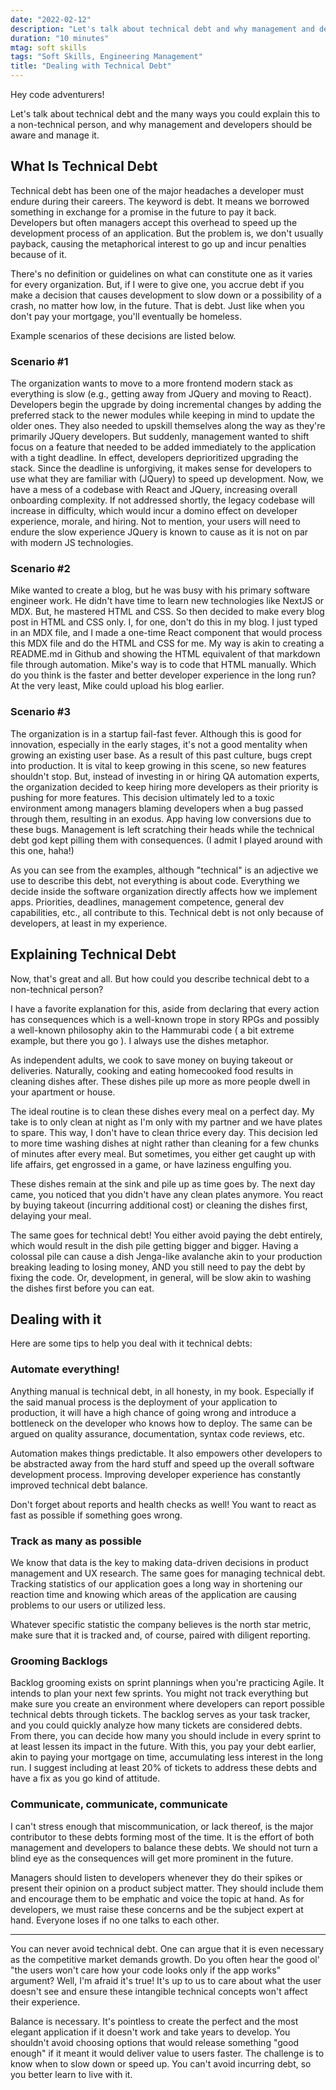 ```yaml
---
date: "2022-02-12"
description: "Let's talk about technical debt and why management and developers should be aware and manage it."
duration: "10 minutes"
mtag: soft skills
tags: "Soft Skills, Engineering Management"
title: "Dealing with Technical Debt"
---
```


Hey code adventurers!

Let's talk about technical debt and the many ways you could explain this to a non-technical person, and why management and developers should be aware and manage it.

## What Is Technical Debt
Technical debt has been one of the major headaches a developer must endure during their careers. The keyword is debt. It means we borrowed something in exchange for a promise in the future to pay it back. Developers but often managers accept this overhead to speed up the development process of an application. But the problem is, we don't usually payback, causing the metaphorical interest to go up and incur penalties because of it.

There's no definition or guidelines on what can constitute one as it varies for every organization. But, if I were to give one, you accrue debt if you make a decision that causes development to slow down or a possibility of a crash, no matter how low, in the future. That is debt. Just like when you don't pay your mortgage, you'll eventually be homeless. 

Example scenarios of these decisions are listed below.

### Scenario #1
The organization wants to move to a more frontend modern stack as everything is slow (e.g., getting away from JQuery and moving to React). Developers begin the upgrade by doing incremental changes by adding the preferred stack to the newer modules while keeping in mind to update the older ones. They also needed to upskill themselves along the way as they're primarily JQuery developers. But suddenly, management wanted to shift focus on a feature that needed to be added immediately to the application with a tight deadline. In effect, developers deprioritized upgrading the stack. Since the deadline is unforgiving, it makes sense for developers to use what they are familiar with (JQuery) to speed up development. Now, we have a mess of a codebase with React and JQuery, increasing overall onboarding complexity. If not addressed shortly, the legacy codebase will increase in difficulty, which would incur a domino effect on developer experience, morale, and hiring. Not to mention, your users will need to endure the slow experience JQuery is known to cause as it is not on par with modern JS technologies.

### Scenario #2
Mike wanted to create a blog, but he was busy with his primary software engineer work. He didn't have time to learn new technologies like NextJS or MDX. But, he mastered HTML and CSS. So then decided to make every blog post in HTML and CSS only. I, for one, don't do this in my blog. I just typed in an MDX file, and I made a one-time React component that would process this MDX file and do the HTML and CSS for me. My way is akin to creating a README.md in Github and showing the HTML equivalent of that markdown file through automation. Mike's way is to code that HTML manually. Which do you think is the faster and better developer experience in the long run? At the very least, Mike could upload his blog earlier.

### Scenario #3
The organization is in a startup fail-fast fever. Although this is good for innovation, especially in the early stages, it's not a good mentality when growing an existing user base. As a result of this past culture, bugs crept into production. It is vital to keep growing in this scene, so new features shouldn't stop. But, instead of investing in or hiring QA automation experts, the organization decided to keep hiring more developers as their priority is pushing for more features. This decision ultimately led to a toxic environment among managers blaming developers when a bug passed through them, resulting in an exodus. App having low conversions due to these bugs. Management is left scratching their heads while the technical debt god kept pilling them with consequences. (I admit I played around with this one, haha!)

As you can see from the examples, although "technical" is an adjective we use to describe this debt, not everything is about code. Everything we decide inside the software organization directly affects how we implement apps. Priorities, deadlines, management competence, general dev capabilities, etc., all contribute to this. Technical debt is not only because of developers, at least in my experience.

## Explaining Technical Debt
Now, that's great and all. But how could you describe technical debt to a non-technical person? 

I have a favorite explanation for this, aside from declaring that every action has consequences which is a well-known trope in story RPGs and possibly a well-known philosophy akin to the Hammurabi code ( a bit extreme example, but there you go ). I always use the dishes metaphor.

As independent adults, we cook to save money on buying takeout or deliveries. Naturally, cooking and eating homecooked food results in cleaning dishes after. These dishes pile up more as more people dwell in your apartment or house.

The ideal routine is to clean these dishes every meal on a perfect day. My take is to only clean at night as I'm only with my partner and we have plates to spare. This way, I don't have to clean thrice every day. This decision led to more time washing dishes at night rather than cleaning for a few chunks of minutes after every meal. But sometimes, you either get caught up with life affairs, get engrossed in a game, or have laziness engulfing you. 

These dishes remain at the sink and pile up as time goes by. The next day came, you noticed that you didn't have any clean plates anymore. You react by buying takeout (incurring additional cost) or cleaning the dishes first, delaying your meal. 

The same goes for technical debt! You either avoid paying the debt entirely, which would result in the dish pile getting bigger and bigger. Having a colossal pile can cause a dish Jenga-like avalanche akin to your production breaking leading to losing money, AND you still need to pay the debt by fixing the code. Or, development, in general, will be slow akin to washing the dishes first before you can eat. 

## Dealing with it
Here are some tips to help you deal with it technical debts:

### Automate everything!

Anything manual is technical debt, in all honesty, in my book. Especially if the said manual process is the deployment of your application to production, it will have a high chance of going wrong and introduce a bottleneck on the developer who knows how to deploy. The same can be argued on quality assurance, documentation, syntax code reviews, etc.

Automation makes things predictable. It also empowers other developers to be abstracted away from the hard stuff and speed up the overall software development process. Improving developer experience has constantly improved technical debt balance.

Don't forget about reports and health checks as well! You want to react as fast as possible if something goes wrong.

### Track as many as possible

We know that data is the key to making data-driven decisions in product management and UX research. The same goes for managing technical debt. Tracking statistics of our application goes a long way in shortening our reaction time and knowing which areas of the application are causing problems to our users or utilized less.

Whatever specific statistic the company believes is the north star metric, make sure that it is tracked and, of course, paired with diligent reporting.

### Grooming Backlogs

Backlog grooming exists on sprint plannings when you're practicing Agile. It intends to plan your next few sprints. You might not track everything but make sure you create an environment where developers can report possible technical debts through tickets. The backlog serves as your task tracker, and you could quickly analyze how many tickets are considered debts. From there, you can decide how many you should include in every sprint to at least lessen its impact in the future. With this, you pay your debt earlier, akin to paying your mortgage on time, accumulating less interest in the long run. I suggest including at least 20% of tickets to address these debts and have a fix as you go kind of attitude.

### Communicate, communicate, communicate

I can't stress enough that miscommunication, or lack thereof, is the major contributor to these debts forming most of the time. It is the effort of both management and developers to balance these debts. We should not turn a blind eye as the consequences will get more prominent in the future.

Managers should listen to developers whenever they do their spikes or present their opinion on a product subject matter. They should include them and encourage them to be emphatic and voice the topic at hand. As for developers, we must raise these concerns and be the subject expert at hand. Everyone loses if no one talks to each other. 

---

You can never avoid technical debt. One can argue that it is even necessary as the competitive market demands growth. Do you often hear the good ol' "the users won't care how your code looks only if the app works" argument? Well, I'm afraid it's true! It's up to us to care about what the user doesn't see and ensure these intangible technical concepts won't affect their experience. 

Balance is necessary. It's pointless to create the perfect and the most elegant application if it doesn't work and take years to develop. You shouldn't avoid choosing options that would release something "good enough" if it meant it would deliver value to users faster. The challenge is to know when to slow down or speed up. You can't avoid incurring debt, so you better learn to live with it.
